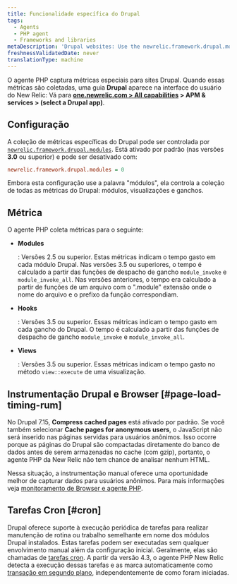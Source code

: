 ```yaml
---
title: Funcionalidade específica do Drupal
tags:
  - Agents
  - PHP agent
  - Frameworks and libraries
metaDescription: 'Drupal websites: Use the newrelic.framework.drupal.modules INI setting to capture special metrics for modules, hooks, views, and browser instrumentation.'
freshnessValidatedDate: never
translationType: machine
---
```


O agente PHP captura métricas especiais para sites Drupal. Quando essas métricas são coletadas, uma guia <DoNotTranslate>**Drupal**</DoNotTranslate> aparece na interface do usuário do New Relic: Vá para <DoNotTranslate>**[one.newrelic.com > All capabilities](https://one.newrelic.com/all-capabilities) > APM & services > (select a Drupal app)**</DoNotTranslate>.

## Configuração

A coleção de métricas específicas do Drupal pode ser controlada por [`newrelic.framework.drupal.modules`](/docs/php/php-agent-phpini-settings#inivar-framework-drupal-modules). Está ativado por padrão (nas versões <DoNotTranslate>**3.0**</DoNotTranslate> ou superior) e pode ser desativado com:

```ini
newrelic.framework.drupal.modules = 0
```

Embora esta configuração use a palavra "módulos", ela controla a coleção de todas as métricas do Drupal: módulos, visualizações e ganchos.

## Métrica

O agente PHP coleta métricas para o seguinte:

* <DoNotTranslate>**Modules**</DoNotTranslate>

  : Versões 2.5 ou superior. Estas métricas indicam o tempo gasto em cada módulo Drupal. Nas versões 3.5 ou superiores, o tempo é calculado a partir das funções de despacho de gancho `module_invoke` e `module_invoke_all`. Nas versões anteriores, o tempo era calculado a partir de funções de um arquivo com o ".module" extensão onde o nome do arquivo e o prefixo da função correspondiam.

* <DoNotTranslate>**Hooks**</DoNotTranslate>

  : Versões 3.5 ou superior. Essas métricas indicam o tempo gasto em cada gancho do Drupal. O tempo é calculado a partir das funções de despacho de gancho `module_invoke` e `module_invoke_all`.

* <DoNotTranslate>**Views**</DoNotTranslate>

  : Versões 3.5 ou superior. Essas métricas indicam o tempo gasto no método `view::execute` de uma visualização.

## Instrumentação Drupal e Browser [#page-load-timing-rum]

No Drupal 7.15, <DoNotTranslate>**Compress cached pages**</DoNotTranslate> está ativado por padrão. Se você também selecionar <DoNotTranslate>**Cache pages for anonymous users**</DoNotTranslate>, o JavaScript <InlinePopover type="browser"/>não será inserido nas páginas servidas para usuários anônimos. Isso ocorre porque as páginas do Drupal são compactadas diretamente do banco de dados antes de serem armazenadas no cache (com gzip), portanto, o agente PHP da New Relic não tem chance de analisar nenhum HTML.

Nessa situação, a instrumentação manual oferece uma oportunidade melhor de capturar dados para usuários anônimos. Para mais informações veja [monitoramento de Browser e agente PHP](/docs/php/page-load-timing-in-php).

## Tarefas Cron [#cron]

Drupal oferece suporte à execução periódica de tarefas para realizar manutenção de rotina ou trabalho semelhante em nome dos módulos Drupal instalados. Estas tarefas podem ser executadas sem qualquer envolvimento manual além da configuração inicial. Geralmente, elas são chamadas de [tarefas cron](https://drupal.org/cron "O link abre em uma nova janela"). A partir da versão 4.3, o agente PHP New Relic detecta a execução dessas tarefas e as marca automaticamente como [transação em segundo plano,](/docs/features/monitoring-background-processes#ui) independentemente de como foram iniciadas.